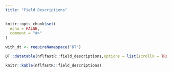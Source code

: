 ```yaml
---
title: "Field Descriptions"
---
```


```r
knitr::opts_chunk$set(
  echo = FALSE,
  comment = "#>"
)

with_dt <- requireNamespace("DT")
```

```r
DT::datatable(nflfastR::field_descriptions,options = list(scrollX = TRUE, pageLength = 25), filter = "top", rownames = FALSE)
```

```r
knitr::kable(nflfastR::field_descriptions)
```
